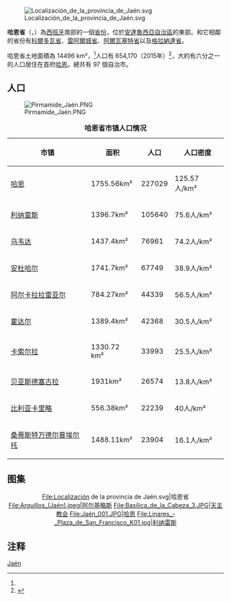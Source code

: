 {{expand|time=2016-06-10T03:50:37+00:00}}
{{Infobox Province Spain
| name                    = 哈恩
| native_name             = 
| image_skyline           = Montes_de_Jaén.jpg
| image_alt               = 
| image_caption           = 
| image_flag              = Bandera_de_la_provincia_de_Jaén.svg
| image_shield            = Coat of Arms of Jaén Province.svg
| motto                   = 
| anthem                  = 
| image_map               = Jaen in Spain.svg
| coordinates             = {{coord|38|00|N|3|30|W|region:ES_type:adm2nd_source:GNS-enwiki|display=inline,title}}
| autonomous_community    = {{flagicon|Andalusia}}[[安达卢西亚|安达卢西亚]]
| capital                 = [[哈恩_(西班牙)|哈恩]]
| government_type         =  
| president               = Francisco Reyes
| president_party         = [[西班牙工人社会党|PSOE]]
| area_total_km2          = 14496
| area_rank               = 14<ref name=ui>{{Cite web |url=http://www.ine.es/inebaseweb/pdfDispacher.do?td=154090&L=0 |title=Superficie y altimetría, INE |accessdate=2018-09-03 |archive-date=2018-09-12 |archive-url=https://web.archive.org/web/20180912121137/http://www.ine.es/inebaseweb/pdfDispacher.do?td=154090&L=0 |dead-url=no }}</ref>
| area_percent            = 
| elevation_m             = 
| language                = [[西班牙语|西班牙语]]
| population_total        = 654170
| population_as_of        = 2015
| population_rank         = 25
| population_demonym      = 
| population_percent      = 
| website                 = [http://www.dipujaen.com dipujaen.com]
}}
[[File:Localización_de_la_provincia_de_Jaén.svg|thumb]]

'''哈恩省'''（{{lang-es|Provincia de Jaén}}，{{IPA-es|xaˈen}}）為[[西班牙|西班牙]]南部的一個[[西班牙行政區劃|省份]]，位於[[安達魯西亞|安達魯西亞自治區]]的東部。和它相鄰的省份有[[科爾多瓦省_(西班牙)|科爾多瓦省]]、[[雷阿爾城省|雷阿爾城省]]、[[阿爾瓦塞特省|阿爾瓦塞特省]]以及[[格拉納達省|格拉納達省]]。

哈恩省土地面積為 14496 km²，<ref name=ui/>人口有 654,170（2015年）<ref>{{Cite web |url=http://www.ine.es/jaxiT3/Datos.htm?t=2852 |title=pop, INE |accessdate=2018-09-03 |archive-date=2018-08-24 |archive-url=https://web.archive.org/web/20180824011226/http://www.ine.es/jaxiT3/Datos.htm?t=2852 |dead-url=no }}</ref>，大約有六分之一的人口居住在首府[[哈恩_(西班牙)|哈恩]]。總共有 97 個自治市。

==人口==
[[File:Pirmamide_Jaén.PNG|thumb]]
<center>
{| class="wikitable" align="center"
|+ '''哈恩省市镇人口情况'''
|- style="background:#efefef;"
!市镇 !!面积!!人口!!人口密度
|-
|[[哈恩_(西班牙)|哈恩]]||1755.56km²||227029||125.57人/km²
|-
|[[利纳雷斯|利纳雷斯]]||1396.7km²||105640||75.6人/km²
|-
|[[乌韦达|乌韦达]]|| 1437.4km²||76961||74.2人/km²
|-
|[[安杜哈尔|安杜哈尔]]||1741.7km²||67749||38.9人/km²
|-
|[[阿尔卡拉拉雷亚尔|阿尔卡拉拉雷亚尔]]||784.27km²||44339||56.5人/km²
|-
|[[霍达尔|霍达尔]]||1389.4km²||42368||30.5人/km²
|-
|[[卡索尔拉|卡索尔拉]]||1330.72 km²||33993||25.5人/km²
|-
|[[贝亚斯德塞古拉|贝亚斯德塞古拉]]||1931km²||26574||13.8人/km²
|-
|[[比利亚卡里略|比利亚卡里略]]||556.38km²||22239||40人/km²
|-
|[[桑蒂斯特万德尔普埃尔托|桑蒂斯特万德尔普埃尔托]]||1488.11km²||23904||16.1人/km²
|}</center>

==图集==
<center>
<gallery>
File:Localización de la provincia de Jaén.svg|哈恩省
File:Arquillos_(Jaén).jpeg|[[阿尔基略斯|阿尔基略斯]]
File:Basílica_de_la_Cabeza_3.JPG|[[天主教会|天主教会]]
File:Jaén_001.JPG|[[哈恩_(西班牙)|哈恩]]
File:Linares_-_Plaza_de_San_Francisco_K01.jpg|[[利纳雷斯|利纳雷斯]]
</gallery>
</center>
==注释==
{{reflist}}

{{西班牙省份}}
[[Category:西班牙省份|Jaén]]